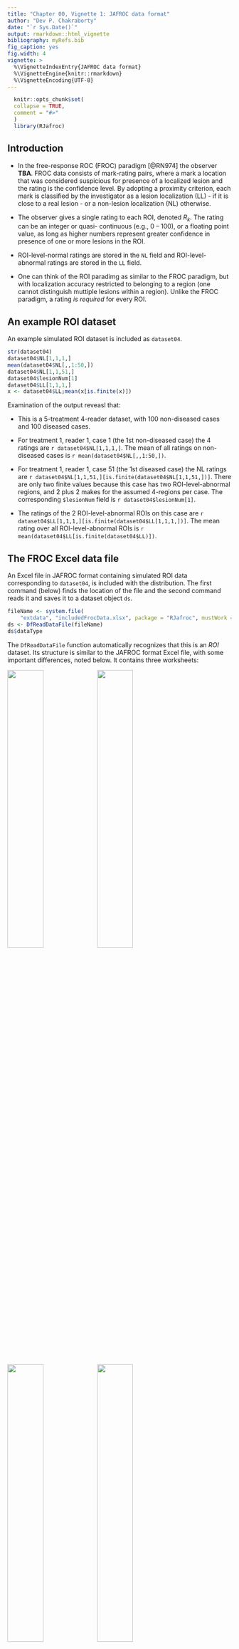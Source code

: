 ```yaml
---
title: "Chapter 00, Vignette 1: JAFROC data format"
author: "Dev P. Chakraborty"
date: "`r Sys.Date()`"
output: rmarkdown::html_vignette
bibliography: myRefs.bib
fig_caption: yes
fig.width: 4
vignette: >
  %\VignetteIndexEntry{JAFROC data format}
  %\VignetteEngine{knitr::rmarkdown}
  %\VignetteEncoding{UTF-8}
---
```

  
```r
  knitr::opts_chunk$set(
  collapse = TRUE,
  comment = "#>"
  )
  library(RJafroc)
```

## Introduction
* In the free-response ROC (FROC) paradigm [@RN974] the observer **TBA**. FROC data consists of mark-rating pairs, where a mark a location that was considered suspicious for presence of a localized lesion and the rating is the confidence level. By adopting a proximity criterion, each mark is classified by the investigator as a lesion localization (LL) - if it is close to a real lesion - or a non-lesion localization (NL) otherwise. 

* The observer gives a single rating to each ROI, denoted ${{R}_{k}}$. The rating can be an integer or quasi- continuous (e.g., 0 – 100), or a floating point value, as long as higher numbers represent greater confidence in presence of one or more lesions in the ROI.

* ROI-level-normal ratings are stored in the `NL` field and ROI-level-abnormal ratings are stored in the `LL` field.  

* One can think of the ROI paradimg as similar to the FROC paradigm, but with localization accuracy restricted to belonging to a region (one cannot distinguish muttiple lesions within a region). Unlike the FROC paradigm, a rating *is required* for every ROI.


## An example ROI dataset

An example simulated ROI dataset is included as `dataset04`.
  
```r
str(dataset04)
dataset04$NL[1,1,1,]
mean(dataset04$NL[,,1:50,])
dataset04$NL[1,1,51,]
dataset04$lesionNum[1]
dataset04$LL[1,1,1,]
x <- dataset04$LL;mean(x[is.finite(x)])
```             
Examination of the output reveasl that:

* This is a 5-treatment 4-reader dataset, with 100 non-diseased cases and 100 diseased cases.   

* For treatment 1, reader 1, case 1 (the 1st non-diseased case) the 4 ratings are `r dataset04$NL[1,1,1,]`. The mean of all ratings on non-diseased cases is `r mean(dataset04$NL[,,1:50,])`.  

* For treatment 1, reader 1, case 51 (the 1st diseased case) the NL ratings are `r dataset04$NL[1,1,51,][is.finite(dataset04$NL[1,1,51,])]`. There are only two finite values because this case has two ROI-level-abnormal regions, and 2 plus 2 makes for the assumed 4-regions per case. The corresponding `$lesionNum` field is `r dataset04$lesionNum[1]`.   
* The ratings of the 2 ROI-level-abnormal ROIs on this case are `r dataset04$LL[1,1,1,][is.finite(dataset04$LL[1,1,1,])]`. The mean rating over all ROI-level-abnormal ROIs is `r mean(dataset04$LL[is.finite(dataset04$LL)])`.  

## The FROC  Excel data file
An Excel file in JAFROC format containing simulated ROI data corresponding to `dataset04`, is included with the distribution. The first command (below) finds the location of the file and the second command reads it and saves it to a dataset object `ds`.  
```r
fileName <- system.file(
    "extdata", "includedFrocData.xlsx", package = "RJafroc", mustWork = TRUE)
ds <- DfReadDataFile(fileName)
ds$dataType
```             
The `DfReadDataFile` function automatically recognizes that this is an *ROI* dataset. Its structure is similar to the JAFROC format Excel file, with some important differences, noted below. It contains three worksheets: 

![](images/FROC-TP-Truth-1.png){width=40%}![](images/FROC-TP-Truth-2.png){width=40%}
![](images/FROC-TP-Truth-3.png){width=40%}![](images/FROC-TP-Truth-4.png){width=40%}
![](images/FROC-TP-Truth-5.png){width=40%}


* The `Truth` worksheet - this indicates which cases are diseased and which are non-diseased and the number of ROI-level-abnormal region on each case.  
    + There are 50 normal cases (labeled 1-50) under column `CaseID` and 40 abnormal cases (labeled 51-90).  
    + The `LesionID` field for each normal case (e.g., `CaseID` = 1) is zero and there is one row per case. For abnormal cases, this field has a variable number of entries, ranging from 1 to 4. As an example, there are two rows for `CaseID` = 51 in the Excel file: one with `LesionID` = 2 and one with `LesionID` = 3.   
    + The `Weights` field is always zero (this field is not used in ROI analysis).  

![](images/ROI-FP-1.png){width=40%}
![](images/ROI-FP-2.png){width=40%}

* The `FP` (or `NL`)  worksheet - this lists the ratings of ROI-level-normal regions.  
    + For `ReaderID` = 1, `ModalityID` = 1 and `CaseID` = 1 there are 4 rows, corresponding to the 4 ROI-level-normal regions in this case. The corresponding ratings are `r dataset04$NL[1,1,1,][is.finite(dataset04$NL[1,1,1,])]`. The pattern repeats for other treatments and readers, but the rating are, of course, different.  
    + Each `CaseID` is represented in the `FP` worksheet (a rare exception could occur if a case-level abnormal case has 4 abnormal regions).

![](images/ROI-TP-1.png){width=40%}

* The `TP` (or `LL`) worksheet - this lists the ratings of ROI-level-abnormal regions.  
    + Because normal cases generate TPs, one does not find any entry with `CaseID` = 1-50 in the `TP` worksheet.   
    + The lowest `CaseID` in the `TP` worksheet is 51, which corresponds to the first abnormal case.   
    + There are two entries for this case, corresponding to the two ROI-level-abnormal regions present in this case. Recall that corresponding to this `CaseID` in the `Truth` worksheet there were two entries with `LesionID` = 2 and 3. These must match the `LesionID`'s listed for this case in the `TP` worksheet. Complementing these two entries, in the `FP` worksheet for `CaseID` = 51, there are 2 entries corresponding to the two ROI-level-normal regions in this case.   
    + One should be satisfied that for each abnormal case the sum of the number of entries in the `TP` and `FP` worksheets is always 4.  

## References  
